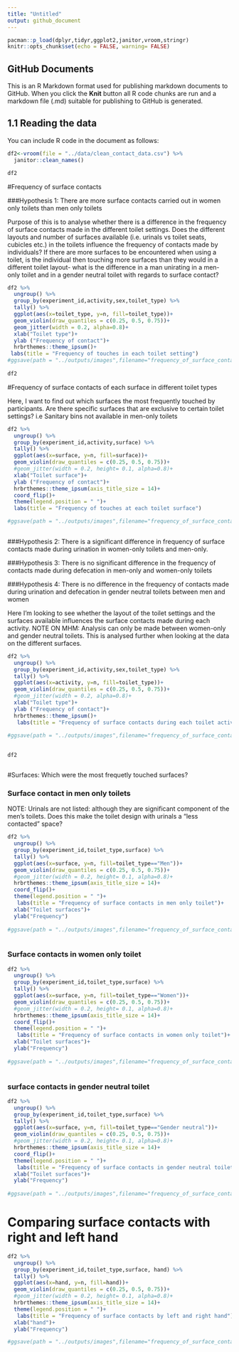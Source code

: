 ```yaml
---
title: "Untitled"
output: github_document
---
```


```r
pacman::p_load(dplyr,tidyr,ggplot2,janitor,vroom,stringr)
knitr::opts_chunk$set(echo = FALSE, warning= FALSE)
```

## GitHub Documents

This is an R Markdown format used for publishing markdown documents to GitHub. When you click the **Knit** button all R code chunks are run and a markdown file (.md) suitable for publishing to GitHub is generated.

## 1.1 Reading the data

You can include R code in the document as follows:

```r
df2<-vroom(file = "../data/clean_contact_data.csv") %>% 
  janitor::clean_names()

df2
```

#Frequency of surface contacts

###Hypothesis 1: There are more surface contacts carried out in women only toilets than men only toilets 

Purpose of this is to analyse whether there is a difference in the frequency of surface contacts made in the different toilet settings. Does the different layouts and number of surfaces available (i.e. urinals vs toilet seats, cubicles etc.) in the toilets influence the frequency of contacts made by individuals? If there are more surfaces to be encountered when using a toilet, is the individual then touching more surfaces than they would in a different toilet layout- 
what is the difference in a man unirating in a men-only toilet and in a gender neutral toilet with regards to surface contact?

```r
df2 %>% 
  ungroup() %>% 
  group_by(experiment_id,activity,sex,toilet_type) %>%
  tally() %>% 
  ggplot(aes(x=toilet_type, y=n, fill=toilet_type))+
  geom_violin(draw_quantiles = c(0.25, 0.5, 0.75))+
  geom_jitter(width = 0.2, alpha=0.8)+
  xlab("Toilet type")+
  ylab ("Frequency of contact")+
  hrbrthemes::theme_ipsum()+
 labs(title = "Frequency of touches in each toilet setting")
#ggsave(path = "../outputs/images",filename="frequency_of_surface_contacts_in_each_toilet_type.png",width = 10,height=15,units = "in",bg = "white")
  
df2


```

#Frequency of surface contacts of each surface in different toilet types 

Here, I want to find out which surfaces the most frequently touched by participants. Are there specific surfaces that are exclusive to certain toilet settings? i.e Sanitary bins not available in men-only toilets
```r
df2 %>% 
  ungroup() %>% 
  group_by(experiment_id,activity,surface) %>%
  tally() %>% 
  ggplot(aes(x=surface, y=n, fill=surface))+
  geom_violin(draw_quantiles = c(0.25, 0.5, 0.75))+
  #geom_jitter(width = 0.2, height= 0.1, alpha=0.8)+
  xlab("Toilet surface")+
  ylab ("Frequency of contact")+
  hrbrthemes::theme_ipsum(axis_title_size = 14)+
  coord_flip()+
  theme(legend.position = " ")+
  labs(title = "Frequency of touches at each toilet surface")

#ggsave(path = "../outputs/images",filename="frequency_of_surface_contacts.png",width = 10,height=15,units = "in",bg = "white")
  

```

###Hypothesis 2: There is a significant difference in frequency of surface contacts made during urination in women-only toilets and men-only. 


###Hypothesis 3: There is no significant difference in the frequency of contacts made during defecation in men-only and women-only toilets

###Hypothesis 4: There is no difference in the frequency of contacts made during urination and defecation in gender neutral toilets between men and women 

Here I'm looking to see whether the layout of the toilet settings and the surfaces available influences the surface contacts made during each activity. 
NOTE ON MHM: Analysis can only be made between women-only and gender neutral toilets. This is analysed further when looking at the data on the different surfaces. 

```r
df2 %>% 
  ungroup() %>% 
  group_by(experiment_id,activity,sex,toilet_type) %>%
  tally() %>% 
  ggplot(aes(x=activity, y=n, fill=toilet_type))+
  geom_violin(draw_quantiles = c(0.25, 0.5, 0.75))+
  #geom_jitter(width = 0.2, alpha=0.8)+
  xlab("Toilet type")+
  ylab ("Frequency of contact")+
  hrbrthemes::theme_ipsum()+
   labs(title = "Frequency of surface contacts during each toilet activity") 
  
#ggsave(path = "../outputs/images",filename="frequency_of_surface_contacts_at_each_activity.png",width = 10,height=15,units = "in",bg = "white")

  
df2



``` 
#Surfaces: Which were the most frequetly touched surfaces? 

### Surface contact in men only toilets 
NOTE: Urinals are not listed: although they are significant component of the men's toilets. Does this make the toilet design with urinals a "less contacted" space?  

```r
df2 %>% 
  ungroup() %>% 
  group_by(experiment_id,toilet_type,surface) %>%
  tally() %>% 
  ggplot(aes(x=surface, y=n, fill=toilet_type=="Men"))+
  geom_violin(draw_quantiles = c(0.25, 0.5, 0.75))+
  #geom_jitter(width = 0.2, height= 0.1, alpha=0.8)+
  hrbrthemes::theme_ipsum(axis_title_size = 14)+
  coord_flip()+
  theme(legend.position = " ")+
   labs(title = "Frequency of surface contacts in men only toilet")+ 
  xlab("Toilet surfaces")+
  ylab("Frequency")
  
#ggsave(path = "../outputs/images",filename="frequency_of_surface_contacts_men.png",width = 10,height=15,units = "in",bg = "white")
  

```
### Surface contacts in women only toilet
```r
df2 %>% 
  ungroup() %>% 
  group_by(experiment_id,toilet_type,surface) %>%
  tally() %>% 
  ggplot(aes(x=surface, y=n, fill=toilet_type=="Women"))+
  geom_violin(draw_quantiles = c(0.25, 0.5, 0.75))+
  #geom_jitter(width = 0.2, height= 0.1, alpha=0.8)+
  hrbrthemes::theme_ipsum(axis_title_size = 14)+
  coord_flip()+
  theme(legend.position = " ")+
   labs(title = "Frequency of surface contacts in women only toilet")+ 
  xlab("Toilet surfaces")+
  ylab("Frequency")
  
#ggsave(path = "../outputs/images",filename="frequency_of_surface_contacts_women.png",width = 10,height=15,units = "in",bg = "white")
  

```
### surface contacts in gender neutral toilet
```r
df2 %>% 
  ungroup() %>% 
  group_by(experiment_id,toilet_type,surface) %>%
  tally() %>% 
  ggplot(aes(x=surface, y=n, fill=toilet_type=="Gender neutral"))+
  geom_violin(draw_quantiles = c(0.25, 0.5, 0.75))+
  #geom_jitter(width = 0.2, height= 0.1, alpha=0.8)+
  hrbrthemes::theme_ipsum(axis_title_size = 14)+
  coord_flip()+
  theme(legend.position = " ")+
   labs(title = "Frequency of surface contacts in gender neutral toilet")+ 
  xlab("Toilet surfaces")+
  ylab("Frequency")
  
#ggsave(path = "../outputs/images",filename="frequency_of_surface_contacts_GN.png",width = 10,height=15,units = "in",bg = "white")

```
# Comparing surface contacts with right and left hand
```r
df2 %>% 
  ungroup() %>% 
  group_by(experiment_id,toilet_type,surface, hand) %>%
  tally() %>% 
  ggplot(aes(x=hand, y=n, fill=hand))+
  geom_violin(draw_quantiles = c(0.25, 0.5, 0.75))+
  #geom_jitter(width = 0.2, height= 0.1, alpha=0.8)+
  hrbrthemes::theme_ipsum(axis_title_size = 14)+
  theme(legend.position = " ")+
   labs(title = "Frequency of surface contacts by left and right hand")+ 
  xlab("hand")+
  ylab("Frequency")

#ggsave(path = "../outputs/images",filename="frequency_of_surface_contacts_each_hand.png",width = 10,height=15,units = "in",bg = "white")
```



